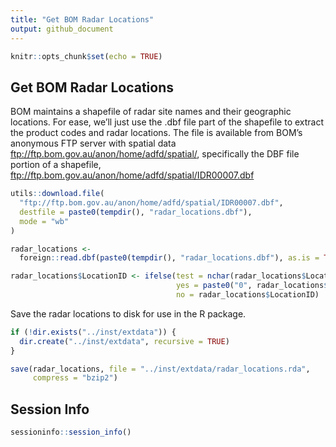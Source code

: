 ```yaml
---
title: "Get BOM Radar Locations"
output: github_document
---
```


```r
knitr::opts_chunk$set(echo = TRUE)
```

## Get BOM Radar Locations

BOM maintains a shapefile of radar site names and their geographic locations.
For ease, we'll just use the .dbf file part of the shapefile to extract the 
product codes and radar locations. The file is available from BOM's anonymous
FTP server with spatial data <ftp://ftp.bom.gov.au/anon/home/adfd/spatial/>,
specifically the DBF file portion of a shapefile, 
<ftp://ftp.bom.gov.au/anon/home/adfd/spatial/IDR00007.dbf>

```r
utils::download.file(
  "ftp://ftp.bom.gov.au/anon/home/adfd/spatial/IDR00007.dbf",
  destfile = paste0(tempdir(), "radar_locations.dbf"),
  mode = "wb"
)

radar_locations <-
  foreign::read.dbf(paste0(tempdir(), "radar_locations.dbf"), as.is = TRUE)

radar_locations$LocationID <- ifelse(test = nchar(radar_locations$LocationID) == 1, 
                                     yes = paste0("0", radar_locations$LocationID), 
                                     no = radar_locations$LocationID)
```

Save the radar locations to disk for use in the R package.

```r
if (!dir.exists("../inst/extdata")) {
  dir.create("../inst/extdata", recursive = TRUE)
}

save(radar_locations, file = "../inst/extdata/radar_locations.rda",
     compress = "bzip2")
```

## Session Info
```r
sessioninfo::session_info()
```
